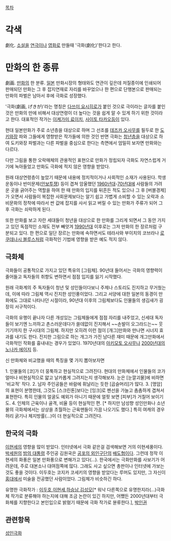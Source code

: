 [[목차]]

= 각색 =
劇化. [[소설]]을 [[연극]]이나 [[영화]]로 만들때 '극화(劇化)'한다고 한다.

= 만화의 한 종류 =
劇画. [[만화]]의 한 분류. [[일본]] 만화시장의 형태와도 연관이 깊은데 저질종이에 인쇄되어 판매되던 만화는 그 후 잡지연재로 자리를 바꾸었으나 한 편으로 단행본으로 판매되는 만화의 파벌은 남아서 후에 극화로 성장했다.

'극화(劇画, げきが)'라는 명칭은 [[다쓰미 요시히로]]가 붙인 것으로 극이라는 글자를 붙인 것은 만화의 만에 비해서 대상연령이 더 높다는 것을 쉽게 알 수 있게 하기 위한 것이라고 한다. 대표적인 작가는 [[이케가미 료이치]], [[사이토 타카오]]등이 있다. 

현대 일본만화가 주로 소년층을 대상으로 하며 그 선조를 [[데즈카 오사무]]를 필두로 한 [[도키와장]] 파와 그들에게 영향받은 작가들에 의한 것인 반면 극화는 [[청년]]층을 대상으로 하여 도키와장 파벌과는 다른 파벌을 중심으로 한다는 측면에서 엄밀히 보자면 만화와는 다르다.

다만 그림을 통한 오락매체의 관용적인 표현으로 만화가 정립되자 극화도 자연스럽게 거기에 녹아들었고 만화도 극화에 적지 않은 영향을 받았다.

원래 대상연령층이 높았기 때문에 내용에 정치적이거나 사회적인 소재가 사용된다. 학생운동이나 반미문제([[안보투쟁]]) 등이 겹쳐 암울했던 [[1960년대]]-[[70년대]]에 사람들의 가려운 곳을 긁어주는 역할을 하여 한 때 만화의 입지를 뒤흔든 적도 있으나 그 후 [버블경제]가 오면서 사람들이 복잡한 사회문제보다는 알기 쉽고 가볍게 소비할 수 있는 오락과 소비문화의 정착에 따라서 싼 값에 잡지를 사서 읽고 버릴 수 있는 만화가 주류가 되어 그 후 극화는 쇠락하게 된다.

또한 만화를 보고 자란 세대들이 청년을 대상으로 한 만화를 그리게 되면서 그 동안 가지고 있던 독점적인 소재도 전부 빼앗겨 [[1990년대]] 이후로는 그저 만화의 한 장르처럼 구분되고 있다. 한 편으로 일단 장르는 만화에 속하면서도 테라사와 부이치의 코브라나 [[로쿠데나시 블루스]]처럼 극화적인 기법에 영향을 받은 예도 적지 않다.

== 극화체 ==
극화들이 공통적으로 가지고 있던 특유의 [그림체]. 90년대 들어서는 극화의 영향력이 줄어들고 독자들의 취향도 변하면서 점점 입지를 잃기 시작했다. 

원래 극화계의 주 독자들이 청년 및 성인들이다보니 주제나 스토리도 진지하고 무거웠는데, 이에 따라 그림체 역시 진지한 성인풍이었다. 그리고 서양에 대한 일본의 동경이 만화에도 그대로 나타나던 시절이라, 90년대 이후의 그림체보다도 인물들의 생김새가 굉장히 서구적이다. 

극화의 유행이 끝나자 다른 개성있는 그림체들에게 점점 자리를 내주었고, 신세대 독자들이 보기엔 느끼하고 촌스러운데다가 쓸데없이 진지해서 ~~손발이 오그라드는~~ 웃기기까지 한 구시대의 그림체. 하지만 오히려 이런 점이 [개그]만화와 만나면 시너지 효과를 내기도 한다. 진지한 그림으로 하는 개그가 가진 남다른 재미 때문에 개그만화에서 극화적인 작화를 흉내내는 경우가 있었다. 1970년대의 [[아키모토 오사무]]나 [[2000년대]]의 [[노나카 에이지]] 등.

신 만화체와 비교했을 때의 특징을 몇 가지 뽑아보자면

1. 인물들의 [코]가 더 뭉툭하고 현실적으로 그려진다. 현대의 만화체에서 인물들의 코가 얼마나 비현실적으로 얇고 날카롭게 그려지는지 생각해보자. 눈은 [눈깔괴물]에 비하면 '비교적' 작다.
2. 남자 주인공들은 바람에 휘날리는 듯한 [곱슬머리]가 많다.
3. [명암]의 표현이 분명한데, 그것도 [스크린톤]보다는 [잉크]로 펜선을 가늘고 촘촘하게 겹쳐서 표현한다. 특히 인물의 얼굴도 예외가 아니기 때문에 얼핏 보면 [피부]가 거칠어 보이기도.
4. 인체의 근육이나 골격, 비율 등이 현실적인 편. [* 하지만 남성향 성인만화나 소년물의 극화체에서는 상상을 초월하는 근육맨들이 가끔 나오기도 했다.] 특히 여캐의 경우 허리 굵기나 체지방률(...)이 더 현실적으로 그려진다.

== 한국의 극화 ==
[[이현세]]의 영향을 많이 받았다. 인터넷에서 극화 같은걸 검색해보면 거의 이현세풍이다. [[박세원]]의 [[밤의 대통령]] 주인공 김원국은 [[공포의 외인구단]]의 [[배도협]]이다. 그런데 정작 이현세의 화풍은 일본 만화풍으로 변해가고 있다(...). 한국에서는 극화만화를 사보기가 어려운데, 주로 대본소나 대여점쪽에 많다. 그래도 사고 싶으면 총판이나 인터넷에 가보는것도 좋을 것이다. 이두호는 코지카 코세키의 영향을 받았다는 루머도 있지만, 그 자신이 [[홍대]]에서 미술을 전공했던 사람이었다. 그림체가 비슷하긴 하다.

유명한 극화작가 : [[이두호]],[[이현세]],[[하승남]],[[김성모]][* 워낙 다른쪽으로 유명한지라(...)극화체 작가로 분류해야 하는지에 대해 조금 논란이 있긴 하지만, 어쨌든 2000년대부터 극화체를 지향한다고 본인입으로 밝혔기 때문에 극화 작가로 뷴류한다.], [[박인권]]


== 관련항목 == 

[[성인극화]]
